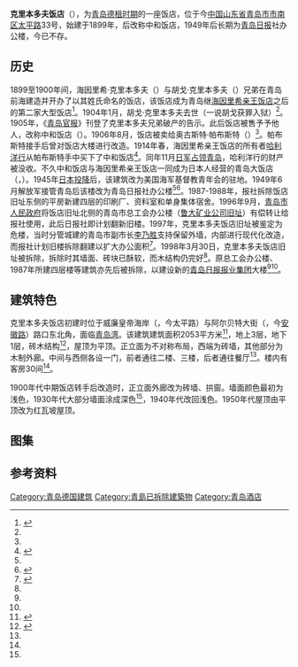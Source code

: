 {{Infobox building
| building_name       = 克里本多夫饭店
| image               = 青岛克里本多夫饭店 Hotel Krippendorff Tsingtau.png
| image_size          = <!-- 图片大小 -->
| caption             = <small>克里本多夫饭店，1902年</small>
| map_type            = <!--  -->
| alternate_names     = 
| building_type       = 饭店
| architectural_style = <!-- 建筑风格 -->
| use                 = <!-- 用途 -->
| location            = [[中国|中国]][[山东省|山东省]][[青岛市|青岛市]]
| address             = [[太平路_(青岛)|太平路]]33号
| coordinates         = <!-- {{Coord|}} -->
| altitude            = <!-- 海拔（不是建筑高度！） -->
| start_date          = 1899年
| completion_date     = 1900年
| renovation_date     = 约1906年
| demolition_date     = 1999年
| cost                = <!-- 造价 -->
| ren_cost            = <!-- 翻新造价 -->
| height              = <!-- 高度 -->
| structural_system   = <!-- 结构系统 -->
| diameter            = <!-- 直径 -->
| other_dimensions    = <!-- 其他尺寸 -->
| floor_count         = 3层
| floor_area          = <!-- 建筑面积 -->
| client              = <!-- 托建人 -->
| owner               = 
| main_contractor     = <!-- 主承包商 -->
| architect           = <!-- 建筑师 -->
| architecture_firm   = <!-- 建筑商 -->
}}
{{coord|36|03|44.4|N|120|19|00|E|type:landmark|display=title}}

'''克里本多夫饭店'''（{{lang-de|Hotel Krippendorff}}），为[[胶州湾租借地|青岛德租时期]]的一座饭店，位于今[[中国|中国]][[山东省|山东省]][[青岛市|青岛市]][[市南区|市南区]][[太平路_(青岛)|太平路]]33号，始建于1899年，后改称中和饭店，1949年后长期为[[青岛日报|青岛日报]]社办公楼，今已不存。

==历史==
1899至1900年间，海因里希·克里本多夫（{{lang|de|Heinrich Krippendorff}}）与胡戈·克里本多夫（{{lang|de|Hugo Krippendorff}}）兄弟在青岛前海建造并开办了以其姓氏命名的饭店，该饭店成为青岛继[[海因里希亲王饭店|海因里希亲王饭店]]之后的第二家大型饭店<ref Name=krip>{{cite|url=|title=克里普恩多尔夫旅馆|date=2017-12-15|issue=第25期|author=李明|periodical=市南人文历史研究|publisher=青岛市市南区政协人文历史研究会}}</ref>。1904年1月，胡戈·克里本多夫去世（一说胡戈获罪入狱）<ref Name=krip/>。1905年，《[[青岛官报|青岛官报]]》刊登了克里本多夫兄弟破产的告示。此后饭店被售予予他人，改称中和饭店（{{lang|en|Central Hotel}}）。1906年8月，饭店被卖给奥古斯特·帕布斯特（{{lang|de|August Pabst}}）<ref Name=krip/>。帕布斯特接手后曾对饭店大楼进行改造。1914年春，海因里希亲王饭店的所有者[[哈利洋行青岛分行|哈利洋行]]从帕布斯特手中买下了中和饭店<ref Name=short>{{cite|url=|title=海因里希亲王饭店简史|date=2013-10-15|issue=第9期|author=马维立|translator=王栋|periodical=市南人文历史研究|publisher=青岛市市南区政协人文历史研究会}}</ref>。同年11月[[青岛战役|日军占领青岛]]，哈利洋行的财产被没收。不久中和饭店与海因里希亲王饭店一同成为日本人经营的青岛大饭店（{{jpn|j=青島グランドホテル}}，{{lang-en|Grand Hotel}}）。1945年[[日本投降|日本投降]]后，该建筑改为美国海军基督教青年会的驻地。1949年6月解放军接管青岛后该楼改为青岛日报社办公楼<ref Name=krip/><ref Name=lao>{{cite book|author=鲁海|title=《青岛老街故事》|year=2015|publisher=[[青岛出版社|青岛出版社]]|location=青岛|isbn=978-7-5552-1805-0}}</ref>。1987-1988年，报社拆除饭店旧址东侧的平房新建四层的印刷厂、资料室和单身集体宿舍。1996年9月，[[青岛市人民政府|青岛市人民政府]]将饭店旧址北侧的青岛市总工会办公楼（[[博德维希商业大楼|鲁大矿业公司旧址]]）有偿转让给报社使用，此后日报社即计划翻新旧楼。1997年，克里本多夫饭店旧址被鉴定为危楼，当时分管城建的青岛市副市长[[李乃胜|李乃胜]]支持保留外墙，内部进行现代化改造，而报社计划旧楼拆除翻建以扩大办公面积<ref Name=bao>{{cite web|url=https://www.guanhai.com.cn/p/58477.html|title=曾经旅人，曾经报人，太平路33号的旧时光|date=2021-02-09|author=青岛报史馆|website=观海新闻|access-date=2021-02-09|archive-date=2021-02-15|archive-url=https://web.archive.org/web/20210215012727/https://www.guanhai.com.cn/p/58477.html}}</ref>。1998年3月30日，克里本多夫饭店旧址被拆除，拆除时其墙面、砖块已酥软，而木结构仍完好<ref Name=bao/>。原总工会办公楼、1987年所建四层楼等建筑亦先后被拆除，以建设新的[[青岛日报报业集团|青岛日报报业集团]]大楼<ref Name=krip/><ref Name=lao/>。

==建筑特色==
克里本多夫饭店初建时位于威廉皇帝海岸（{{lang|de|Kaiser-Wilhelm-Ufer}}，今太平路）与阿尔贝特大街（{{lang|de|Albertstraße}}，今[[安徽路_(青岛)|安徽路]]）路口东北角，面临[[青岛湾|青岛湾]]。该建筑建筑面积2053平方米<ref Name=hua>{{cite book|title=《画说青岛老建筑》|author1=窦世强 绘|author2=李明 著|publisher=青岛出版社|year=2010|isbn=978-7-5436-3134-2|location=青岛}}</ref>，地上3层，地下1层，砖木结构<ref>{{cite book|title=《中国近代建筑总览·青岛篇》|author1=徐飞鹏|author2=张复合|author3=村松伸|author4=堀内正昭|publisher=中国建筑工业出版社|year=1992|isbn=7-112-01483-2|location=北京}}</ref>，屋顶为平顶。正立面为不对称布局，西端为砖墙，其他部分为木制外廊。中间与西侧各设一门，前者通往二楼、三楼，后者通往餐厅<ref Name=hua/>。楼内有客房30间<ref Name=lao/>。

1900年代中期饭店转手后改造时，正立面外廊改为砖墙、拱窗。墙面颜色最初为浅色，1930年代大部分墙面涂成深色<ref Name=hua/>，1940年代改回浅色。1950年代屋顶由平顶改为红瓦坡屋顶。

==图集==
{{Gallery
|width=225
|height=150
|File:青岛克里本多夫饭店.jpg|<small>克里本多夫饭店，1900年代初</small>
|File:青岛中和饭店及威廉皇帝海岸.jpg|<small>中和饭店，此时饭店建筑尚未改造</small>
|File:青岛中和饭店.jpg|<small>改造后的中和饭店</small>
|File:青岛大饭店原克里本多夫饭店旧影.jpg|<small>日资青岛大饭店时期的克里本多夫饭店旧址</small>
|File:青岛太平路1920年代.jpg|<small>太平路青岛大饭店，1930年代，可见克里本多夫饭店旧址当时的深色墙面</small>
|File:青岛美国海军基督教青年会原克里本多夫饭店.jpg|<small>改为美国海军基督教青年会的克里本多夫饭店旧址</small>
|File:青岛太平路五十年代.jpg|<small>青岛前海，1950年代，右侧可见增建坡屋顶的克里本多夫饭店旧址</small>
|File:青岛日报社.jpg|<small>克里本多夫饭店原址的青岛日报社，2011年</small>
}}

==参考资料==
{{reflist}}

{{青岛市德国建筑}}
[[Category:青岛德国建筑|Category:青岛德国建筑]]
[[Category:青島已拆除建築物|Category:青島已拆除建築物]]
[[Category:青岛酒店|Category:青岛酒店]]